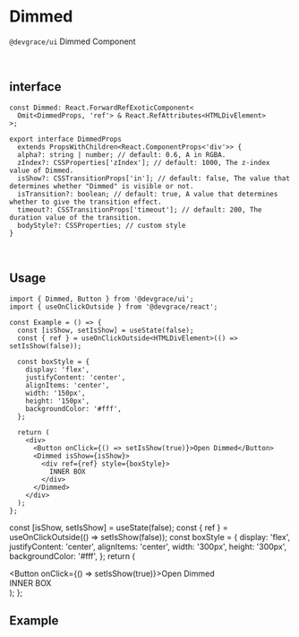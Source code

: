 
# Dimmed

`@devgrace/ui` Dimmed Component

<br />

## interface
```tsx
const Dimmed: React.ForwardRefExoticComponent<
  Omit<DimmedProps, 'ref'> & React.RefAttributes<HTMLDivElement>
>;

export interface DimmedProps
  extends PropsWithChildren<React.ComponentProps<'div'>> {
  alpha?: string | number; // default: 0.6, A in RGBA.
  zIndex?: CSSProperties['zIndex']; // default: 1000, The z-index value of Dimmed.
  isShow?: CSSTransitionProps['in']; // default: false, The value that determines whether "Dimmed" is visible or not.
  isTransition?: boolean; // default: true, A value that determines whether to give the transition effect.
  timeout?: CSSTransitionProps['timeout']; // default: 200, The duration value of the transition.
  bodyStyle?: CSSProperties; // custom style
}
```

<br />

## Usage
```tsx
import { Dimmed, Button } from '@devgrace/ui';
import { useOnClickOutside } from '@devgrace/react';

const Example = () => {
  const [isShow, setIsShow] = useState(false);
  const { ref } = useOnClickOutside<HTMLDivElement>(() => setIsShow(false));

  const boxStyle = {
    display: 'flex',
    justifyContent: 'center',
    alignItems: 'center',
    width: '150px',
    height: '150px',
    backgroundColor: '#fff',
  };

  return (
    <div>
      <Button onClick={() => setIsShow(true)}>Open Dimmed</Button>
      <Dimmed isShow={isShow}>
        <div ref={ref} style={boxStyle}>
          INNER BOX
        </div>
      </Dimmed>
    </div>
  );
};
```

  const [isShow, setIsShow] = useState(false);
  const { ref } = useOnClickOutside(() => setIsShow(false));
  const boxStyle = {
    display: 'flex',
    justifyContent: 'center',
    alignItems: 'center',
    width: '300px',
    height: '300px',
    backgroundColor: '#fff',
  };
  return (
    <div>
      <Button onClick={() => setIsShow(true)}>Open Dimmed</Button>
      <Dimmed isShow={isShow}>
        <div ref={ref} style={boxStyle}>
          INNER BOX
        </div>
      </Dimmed>
    </div>
  );
};

## Example

<Example />